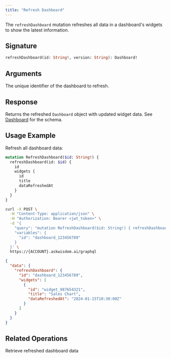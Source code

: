 ```yaml
---
title: "Refresh Dashboard"
---
```


The `refreshDashboard` mutation refreshes all data in a dashboard's widgets to show the latest information.

## Signature

```graphql
refreshDashboard(id: String!, version: String): Dashboard!
```

## Arguments

<ParamField path="id" type="String!" required>
  The unique identifier of the dashboard to refresh.
</ParamField>

## Response

Returns the refreshed `Dashboard` object with updated widget data. See [Dashboard](/integrations/graphql-api/objects/dashboard) for the schema.

## Usage Example

Refresh all dashboard data:

```graphql
mutation RefreshDashboard($id: String!) {
  refreshDashboard(id: $id) {
    id
    widgets {
      id
      title
      dataRefreshedAt
    }
  }
}
```

<RequestExample>

```bash Request
curl -X POST \
  -H "Content-Type: application/json" \
  -H "Authorization: Bearer <jwt_token>" \
  -d '{
    "query": "mutation RefreshDashboard($id: String!) { refreshDashboard(id: $id) { id widgets { id title dataRefreshedAt } } }",
    "variables": {
      "id": "dashboard_123456789"
    }
  }' \
  https://{ACCOUNT}.askwisdom.ai/graphql
```

</RequestExample>

<ResponseExample>

```json Response
{
  "data": {
    "refreshDashboard": {
      "id": "dashboard_123456789",
      "widgets": [
        {
          "id": "widget_987654321",
          "title": "Sales Chart",
          "dataRefreshedAt": "2024-01-15T10:30:00Z"
        }
      ]
    }
  }
}
```

</ResponseExample>

## Related Operations

<CardGroup cols={2}>
  <Card title="Dashboard Query" icon="search" href="/integrations/graphql-api/queries/dashboard/dashboard">
    Retrieve refreshed dashboard data
  </Card>
</CardGroup>